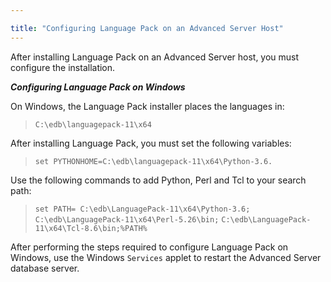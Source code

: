 ---

title: "Configuring Language Pack on an Advanced Server Host"
---

<div id="configuring_language_pack_on_an_advanced_server_host" class="registered_link"></div>

After installing Language Pack on an Advanced Server host, you must configure the installation.

***Configuring Language Pack on Windows***

On Windows, the Language Pack installer places the languages in:

> `C:\edb\languagepack-11\x64`

After installing Language Pack, you must set the following variables:

> `set PYTHONHOME=C:\edb\languagepack-11\x64\Python-3.6.`

Use the following commands to add Python, Perl and Tcl to your search path:

> `set PATH= C:\edb\LanguagePack-11\x64\Python-3.6;`
> `C:\edb\LanguagePack-11\x64\Perl-5.26\bin;`
> `C:\edb\LanguagePack-11\x64\Tcl-8.6\bin;%PATH%`

After performing the steps required to configure Language Pack on Windows, use the Windows `Services` applet to restart the Advanced Server database server.